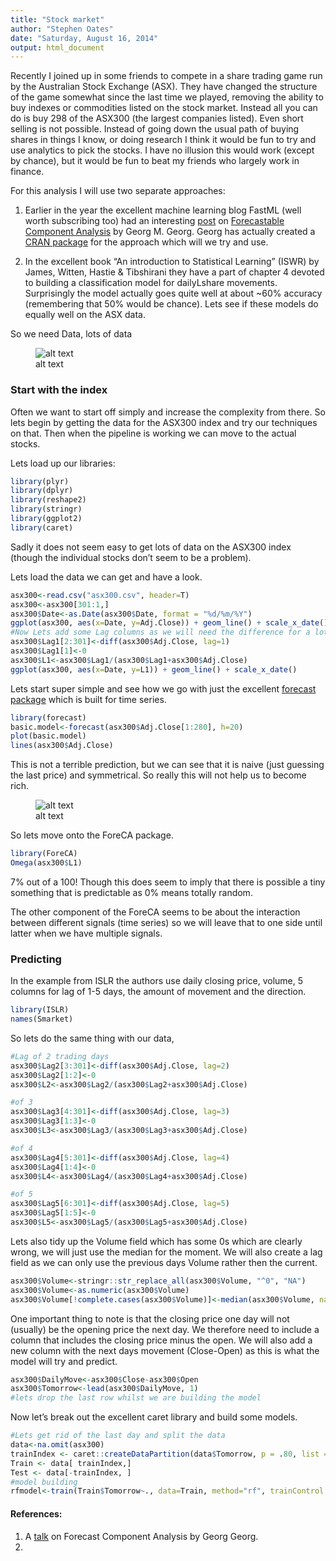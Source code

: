 ```yaml
---
title: "Stock market"
author: "Stephen Oates"
date: "Saturday, August 16, 2014"
output: html_document
---
```


Recently I joined up in some friends to compete in a share trading game run by the Australian Stock Exchange (ASX). They have changed the structure of the game somewhat since the last time we played, removing the ability to buy indexes or commodities listed on the stock market. Instead all you can do is buy 298 of the ASX300 (the largest companies listed). Even short selling is not possible. Instead of going down the usual path of buying shares in things I know, or doing research I think it would be fun to try and use analytics to pick the stocks. I have no illusion this would work (except by chance), but it would be fun to beat my friends who largely work in finance.

For this analysis I will use two separate approaches:

1. Earlier in the year the excellent machine learning blog FastML (well worth subscribing too) had an interesting [post](http://fastml.com/are-stocks-predictable/) on [Forecastable Component Analysis](http://arxiv.org/abs/1205.4591) by Georg M. Georg. Georg has actually created a [CRAN package](http://cran.r-project.org/web/packages/ForeCA/index.html) for the approach which will we try and use.

2. In the excellent book "An introduction to Statistical Learning" (ISWR) by James, Witten, Hastie & Tibshirani they have a part of chapter 4 devoted to building a classification model for dailyLshare movements. Surprisingly the model actually goes quite well at about ~60% accuracy (remembering that 50% would be chance). Lets see if these models do equally well on the ASX data.


So we need Data, lots of data

![alt text](matrix-gun-rack-o.gif "Data, lots of data")

### Start with the index

Often we want to start off simply and increase the complexity from there. So lets begin by getting the data for the ASX300 index and try our techniques on that. Then when the pipeline is working we can move to the actual stocks.

Lets load up our libraries:

```r
library(plyr)
library(dplyr)
library(reshape2)
library(stringr)
library(ggplot2)
library(caret)
```

Sadly it does not seem easy to get lots of data on the ASX300 index (though the individual stocks don't seem to be a problem). 

Lets load the data we can get and have a look.

```r
asx300<-read.csv("asx300.csv", header=T)
asx300<-asx300[301:1,]
asx300$Date<-as.Date(asx300$Date, format = "%d/%m/%Y")
ggplot(asx300, aes(x=Date, y=Adj.Close)) + geom_line() + scale_x_date()
#Now Lets add some Lag columns as we will need the difference for a lot of the latter tasks rather then the actual difference
asx300$Lag1[2:301]<-diff(asx300$Adj.Close, lag=1)
asx300$Lag1[1]<-0
asx300$L1<-asx300$Lag1/(asx300$Lag1+asx300$Adj.Close)
ggplot(asx300, aes(x=Date, y=L1)) + geom_line() + scale_x_date()
```

Lets start super simple and see how we go with just the excellent [forecast package](http://cran.r-project.org/web/packages/forecast/index.html) which is built for time series.

```r
library(forecast)
basic.model<-forecast(asx300$Adj.Close[1:280], h=20)
plot(basic.model)
lines(asx300$Adj.Close)

```

This is not a terrible prediction, but we can see that it is naive (just guessing the last price) and symmetrical. So really this will not help us to become rich.



![alt text](money.jpg "What we are aiming for")


So lets move onto the ForeCA package.

```r
library(ForeCA)
Omega(asx300$L1)

```

7% out of a 100! Though this does seem to imply that there is possible a tiny something that is predictable as 0% means totally random.

The other component of the ForeCA seems to be about the interaction between different signals (time series) so we will leave that to one side until latter when we have multiple signals.

### Predicting

In the example from ISLR the authors use daily closing price, volume, 5 columns for lag of 1-5 days, the amount of movement and the direction.

```r
library(ISLR)
names(Smarket)
```

So lets do the same thing with our data,
```r
#Lag of 2 trading days
asx300$Lag2[3:301]<-diff(asx300$Adj.Close, lag=2)
asx300$Lag2[1:2]<-0
asx300$L2<-asx300$Lag2/(asx300$Lag2+asx300$Adj.Close)

#of 3
asx300$Lag3[4:301]<-diff(asx300$Adj.Close, lag=3)
asx300$Lag3[1:3]<-0
asx300$L3<-asx300$Lag3/(asx300$Lag3+asx300$Adj.Close)

#of 4
asx300$Lag4[5:301]<-diff(asx300$Adj.Close, lag=4)
asx300$Lag4[1:4]<-0
asx300$L4<-asx300$Lag4/(asx300$Lag4+asx300$Adj.Close)

#of 5
asx300$Lag5[6:301]<-diff(asx300$Adj.Close, lag=5)
asx300$Lag5[1:5]<-0
asx300$L5<-asx300$Lag5/(asx300$Lag5+asx300$Adj.Close)
```

Lets also tidy up the Volume field which has some 0s which are clearly wrong, we will just use the median for the moment. We will also create a lag field as we can only use the previous days Volume rather then the current.
```r
asx300$Volume<-stringr::str_replace_all(asx300$Volume, "^0", "NA")
asx300$Volume<-as.numeric(asx300$Volume)
asx300$Volume[!complete.cases(asx300$Volume)]<-median(asx300$Volume, na.rm=T)
```

One important thing to note is that the closing price one day will not (usually) be the opening price the next day. We therefore need to include a column that includes the closing price minus the open. We will also add a new column with the next days movement (Close-Open) as this is what the model will try and predict.

```r
asx300$DailyMove<-asx300$Close-asx300$Open
asx300$Tomorrow<-lead(asx300$DailyMove, 1)
#lets drop the last row whilst we are building the model
```


Now let's break out the excellent caret library and build some models.

```r
#Lets get rid of the last day and split the data
data<-na.omit(asx300)
trainIndex <- caret::createDataPartition(data$Tomorrow, p = .80, list = FALSE, times = 1)
Train <- data[ trainIndex,]
Test <- data[-trainIndex, ]
#model building
rfmodel<-train(Train$Tomorrow~., data=Train, method="rf", trainControl = c(method = "adaptive_cv", number = 10, repeats = 5, classProbs = TRUE, summaryFunction = twoClassSummary, adaptive = list(min = 10, alpha = 0.05, method = "gls", complete = TRUE)))
```
#### References:

1. A [talk](http://techtalks.tv/talks/forecastable-component-analysis/58229/) on Forecast Component Analysis by Georg Georg.
2. 

